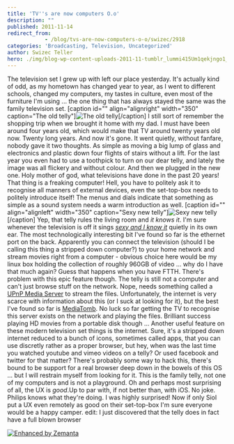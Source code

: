 ```yaml
---
title: 'TV''s are now computers O.o'
description: ""
published: 2011-11-14
redirect_from: 
            - /blog/tvs-are-now-computers-o-o/swizec/2918
categories: 'Broadcasting, Television, Uncategorized'
author: Swizec Teller
hero: ./img/blog-wp-content-uploads-2011-11-tumblr_lummi415Um1qekjngo1_50010.jpg
---
```

The television set I grew up with left our place yesterday. It's actually kind of odd, as my hometown has changed year to year, as I went to different schools, changed my computers, my tastes in culture, even most of the furniture I'm using ... the one thing that has always stayed the same was the family television set. \[caption id="" align="alignright" width="350" caption="The old telly"]![The old telly](./img/blog-wp-content-uploads-2011-11-tumblr_lummi415Um1qekjngo1_50010.jpg "The old telly")\[/caption] I still sort of remember the shopping trip when we brought it home with my dad. I must have been around four years old, which would make that TV around twenty years old now. Twenty long years. And now it's gone. It went quietly, without fanfare, nobody gave it two thoughts. As simple as moving a big lump of glass and electronics and plastic down four flights of stairs without a lift. For the last year you even had to use a toothpick to turn on our dear telly, and lately the image was all flickery and without colour. And then we plugged in the new one. Holy mother of god, what televisions have done in the past 20 years! That thing is a freaking computer! Hell, you have to politely ask it to recognise all manners of external devices, even the set-top-box needs to politely introduce itself! The menus and dials indicate that something as simple as a sound system needs a warm introduction as well. \[caption id="" align="alignleft" width="350" caption="Sexy new telly"]![Sexy new telly](./img/blog-wp-content-uploads-2011-11-tumblr_lun8x9awgB1qekjngo1_5003.jpg "Sexy new telly")\[/caption] Yep, that telly rules the living room and _it knows it_. I'm sure whenever the television is off it sings _[sexy and I know it](http://www.youtube.com/watch?v=wyx6JDQCslE&ob=av3e)_ quietly in its own ear. The most technologically interesting bit I've found so far is the ethernet port on the back. Apparently you can connect the television (should I be calling this thing a stripped down computer?) to your home network and stream movies right from a computer - obvious choice here would be my linux box holding the collection of roughly 960GB of video ... why do I have that much again? Guess that happens when you have FTTH. There's problem with this epic feature though. The telly is still not a computer and can't just browse stuff on the network. Nope, needs something called a [UPnP Media Server](http://en.wikipedia.org/wiki/UPnP_AV_media_server "UPnP AV media server") to stream the files. Unfortunately, the internet is very scarce with information about this (or I suck at looking for it), but the best I've found so far is [MediaTomb](http://mediatomb.cc/). No luck so far getting the TV to recognise this server exists on the network and playing the files. Brilliant success playing HD movies from a portable disk though ... Another useful feature on these modern television set things is the internet. Sure, it's a stripped down internet reduced to a bunch of icons, sometimes called apps, that you can use discretly rather as a proper browser, but hey, when was the last time you watched youtube and vimeo videos on a telly? Or used facebook and twitter for that matter? There's probably some way to hack this, there's bound to be support for a real browser deep down in the bowels of this OS ... but I will restrain myself from looking for it. This is the family telly, not one of my computers and is not a playground. Oh and perhaps most surprising of all, the UX is _good_.Up to par with, if not better than, with iOS. No joke. Philips knows what they're doing. I was highly surprised! Now if only Siol put a UX even remotely as good on their set-top-box I'm sure everyone would be a happy camper. edit: I just discovered that the telly does in fact have a full blown browser

[![Enhanced by Zemanta](http://img.zemanta.com/zemified_e.png?x-id=f32cc307-9bfd-47c8-acb1-647a6808b08b)](http://www.zemanta.com/ "Enhanced by Zemanta")